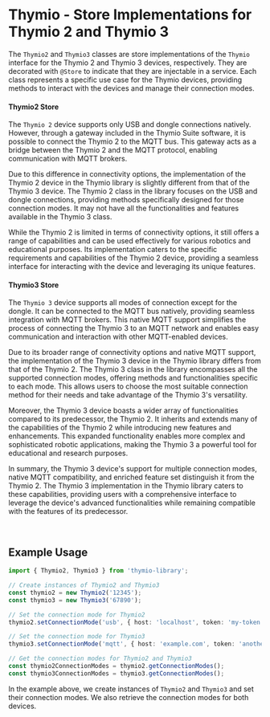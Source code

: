 
<Meta 
  title="Domain/Thymio/Stores/thymioStores" 
/>

# Thymio - Store Implementations for Thymio 2 and Thymio 3

The `Thymio2` and `Thymio3` classes are store implementations of the `Thymio` interface for the Thymio 2 and Thymio 3 devices, respectively. They are decorated with `@Store` to indicate that they are injectable in a service. Each class represents a specific use case for the Thymio devices, providing methods to interact with the devices and manage their connection modes.

#### Thymio2 Store

The ``Thymio 2`` device supports only USB and dongle connections natively. However, through a gateway included in the Thymio Suite software, it is possible to connect the Thymio 2 to the MQTT bus. This gateway acts as a bridge between the Thymio 2 and the MQTT protocol, enabling communication with MQTT brokers.

Due to this difference in connectivity options, the implementation of the Thymio 2 device in the Thymio library is slightly different from that of the Thymio 3 device. The Thymio 2 class in the library focuses on the USB and dongle connections, providing methods specifically designed for those connection modes. It may not have all the functionalities and features available in the Thymio 3 class.

While the Thymio 2 is limited in terms of connectivity options, it still offers a range of capabilities and can be used effectively for various robotics and educational purposes. Its implementation caters to the specific requirements and capabilities of the Thymio 2 device, providing a seamless interface for interacting with the device and leveraging its unique features.

#### Thymio3 Store

The ``Thymio 3`` device supports all modes of connection except for the dongle. It can be connected to the MQTT bus natively, providing seamless integration with MQTT brokers. This native MQTT support simplifies the process of connecting the Thymio 3 to an MQTT network and enables easy communication and interaction with other MQTT-enabled devices.

Due to its broader range of connectivity options and native MQTT support, the implementation of the Thymio 3 device in the Thymio library differs from that of the Thymio 2. The Thymio 3 class in the library encompasses all the supported connection modes, offering methods and functionalities specific to each mode. This allows users to choose the most suitable connection method for their needs and take advantage of the Thymio 3's versatility.

Moreover, the Thymio 3 device boasts a wider array of functionalities compared to its predecessor, the Thymio 2. It inherits and extends many of the capabilities of the Thymio 2 while introducing new features and enhancements. This expanded functionality enables more complex and sophisticated robotic applications, making the Thymio 3 a powerful tool for educational and research purposes.

In summary, the Thymio 3 device's support for multiple connection modes, native MQTT compatibility, and enriched feature set distinguish it from the Thymio 2. The Thymio 3 implementation in the Thymio library caters to these capabilities, providing users with a comprehensive interface to leverage the device's advanced functionalities while remaining compatible with the features of its predecessor.

<br />

## Example Usage

```typescript
import { Thymio2, Thymio3 } from 'thymio-library';

// Create instances of Thymio2 and Thymio3
const thymio2 = new Thymio2('12345');
const thymio3 = new Thymio3('67890');

// Set the connection mode for Thymio2
thymio2.setConnectionMode('usb', { host: 'localhost', token: 'my-token' });

// Set the connection mode for Thymio3
thymio3.setConnectionMode('mqtt', { host: 'example.com', token: 'another-token' });

// Get the connection modes for Thymio2 and Thymio3
const thymio2ConnectionModes = thymio2.getConnectionModes();
const thymio3ConnectionModes = thymio3.getConnectionModes();
```

In the example above, we create instances of `Thymio2` and `Thymio3` and set their connection modes. We also retrieve the connection modes for both devices.